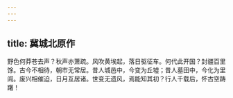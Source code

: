```yaml
---
---
---
```

title: 冀城北原作
---



野色何莽苍去声？秋声亦萧疏。风吹黄埃起，落日驱征车。何代此开国？封疆百里馀。古今不相待，朝市无常居。昔人城邑中，今变为丘墟；昔人墓田中，今化为里闾。废兴相催迫，日月互居诸。世变无遗风，焉能知其初？行人千载后，怀古空踌躇！
